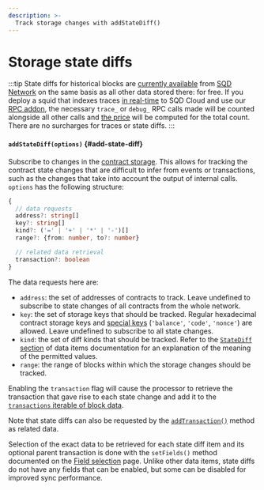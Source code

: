 ```yaml
---
description: >-
  Track storage changes with addStateDiff()
---
```


# Storage state diffs

:::tip
State diffs for historical blocks are [currently available](/subsquid-network/reference/networks/#evm--ethereum-compatible) from [SQD Network](/subsquid-network) on the same basis as all other data stored there: for free. If you deploy a squid that indexes traces [in real-time](/sdk/resources/unfinalized-blocks) to SQD Cloud and use our [RPC addon](/cloud/resources/rpc-proxy), the necessary `trace_` or `debug_` RPC calls made will be counted alongside all other calls and [the price](/cloud/pricing/#rpc-requests) will be computed for the total count. There are no surcharges for traces or state diffs.
:::

#### `addStateDiff(options)` {#add-state-diff}

Subscribe to changes in the [contract storage](https://coinsbench.com/solidity-layout-and-access-of-storage-variables-simply-explained-1ce964d7c738). This allows for tracking the contract state changes that are difficult to infer from events or transactions, such as the changes that take into account the output of internal calls. `options` has the following structure:
```typescript
{
  // data requests
  address?: string[]
  key?: string[]
  kind?: ('=' | '+' | '*' | '-')[]
  range?: {from: number, to?: number}

  // related data retrieval
  transaction?: boolean
}
```
The data requests here are:
+ `address`: the set of addresses of contracts to track. Leave undefined to subscribe to state changes of all contracts from the whole network.
+ `key`: the set of storage keys that should be tracked. Regular hexadecimal contract storage keys and [special keys](/sdk/reference/processors/evm-batch/field-selection/#state-diffs) (`'balance'`, `'code'`, `'nonce'`) are allowed. Leave undefined to subscribe to all state changes.
+ `kind`: the set of diff kinds that should be tracked. Refer to the [`StateDiff` section](/sdk/reference/processors/evm-batch/field-selection/#state-diffs) of data items documentation for an explanation of the meaning of the permitted values.
+ `range`: the range of blocks within which the storage changes should be tracked.

Enabling the `transaction` flag will cause the processor to retrieve the transaction that gave rise to each state change and add it to the [`transactions` iterable of block data](/sdk/reference/processors/evm-batch/context-interfaces).

Note that state diffs can also be requested by the [`addTransaction()`](../transactions) method as related data.

[//]: # (???? Check whether the final version adds the transaction to the items, too)
[//]: # (???? Check that the statement about all fields being disable-only for state diffs still holds in the final version)

Selection of the exact data to be retrieved for each state diff item and its optional parent transaction is done with the `setFields()` method documented on the [Field selection](../field-selection) page. Unlike other data items, state diffs do not have any fields that can be enabled, but some can be disabled for improved sync performance.

[//]: # (!!!! Add example)

